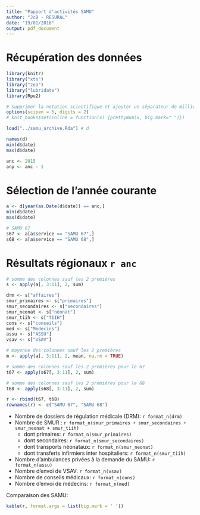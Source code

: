 ```yaml
---
title: "Papport d'activités SAMU"
author: "JcB - RESURAL"
date: "19/01/2016"
output: pdf_document
---
```


Récupération des données
========================

```r
library(knitr)
library("xts")
library("zoo")
library("lubridate")
library(Rpu2)

# supprimer la notation scientifique et ajouter un séparateur de milliers
options(scipen = 6, digits = 2)
# knit_hooks$set(inline = function(x) {prettyNum(x, big.mark=" ")})

load("../samu_archive.Rda") # d

names(d)
min(d$date)
max(d$date)

anc <- 2015
anp <- anc - 1
```

Sélection de l'année courante
=============================
```r
a <- d[year(as.Date(d$date)) == anc,]
min(d$date)
max(d$date)

# SAMU 67
s67 <- a[a$service == "SAMU 67",]
s68 <- a[a$service == "SAMU 68",]
```

Résultats régionaux `r anc`
==========

```r
# somme des colonnes sauf les 2 premières
s <- apply(a[, 3:11], 2, sum)

drm <- s["affaires"]
smur_primaires <- s["primaires"]
smur_secondaires <- s["secondaires"]
smur_neonat <- s["néonat"]
smur_tiih <- s["TIIH"]
cons <- s["conseils"]
med <- s["Medecins"]
assu <- s["ASSU"]
vsav <- s["VSAV"]

# moyenne des colonnes sauf les 2 premières
m <- apply(a[, 3:11], 2, mean, na.rm = TRUE)

# somme des colonnes sauf les 2 premières pour le 67
t67 <- apply(s67[, 3:11], 2, sum)

# somme des colonnes sauf les 2 premières pour le 68
t68 <- apply(s68[, 3:11], 2, sum)

r <- rbind(t67, t68)
rownames(r) <- c("SAMU 67", "SAMU 68")

```

- Nombre de dossiers de régulation médicale (DRM): `r format_n(drm)`
- Nombre de SMUR : `r format_n(smur_primaires + smur_secondaires + smur_neonat + smur_tiih)`
    - dont primaires: `r format_n(smur_primaires)`
    - dont secondaires: `r format_n(smur_secondaires)`
    - dont transports néonataux: `r format_n(smur_neonat)`
    - dont transferts infirmiers inter hospitaliers: `r format_n(smur_tiih)`
- Nombre d’ambulances privées à la demande du SAMU: `r format_n(assu)`
- Nombre d'envoi de VSAV: `r format_n(vsav)`
- Nombre de conseils médicaux: `r format_n(cons)`
- Nombre d'envoi de médecins: `r format_n(med)`

Comparaison des SAMU:

```r
kable(r, format.args = list(big.mark = ' '))
```



